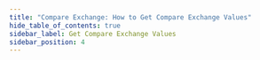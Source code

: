 ```yaml
---
title: "Compare Exchange: How to Get Compare Exchange Values"
hide_table_of_contents: true
sidebar_label: Get Compare Exchange Values
sidebar_position: 4
---
```





<LanguageSwitcher supportedLanguages={supportedLanguages} />

<LanguageContent language="csharp">
   <GetCompareExchangeValuesCsharp />
</LanguageContent>

<LanguageContent language="java">
   <GetCompareExchangeValuesJava />
</LanguageContent>


<!---
### Compare Exchange
- [Overview](../../../client-api/operations/compare-exchange/overview)
- [Get a Compare-Exchange Value](../../../client-api/operations/compare-exchange/get-compare-exchange-value)
- [Put a Compare-Exchange Value](../../../client-api/operations/compare-exchange/delete-compare-exchange-value)


-->